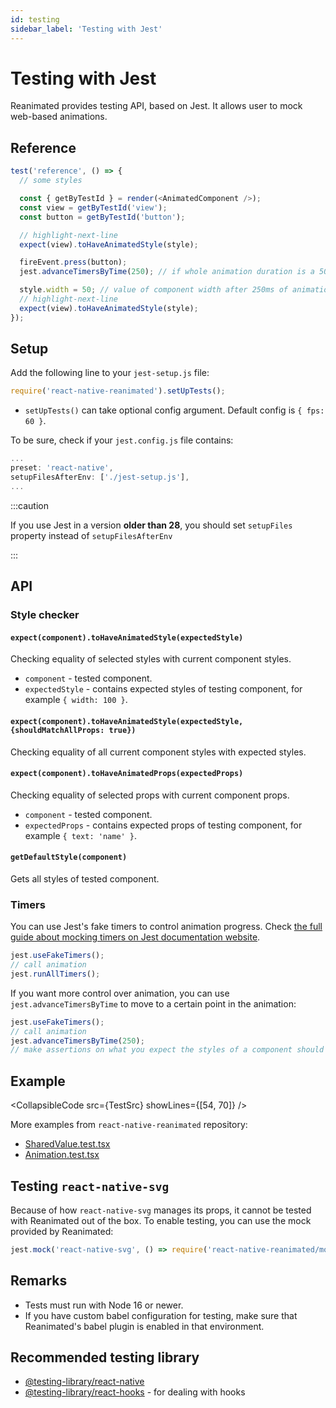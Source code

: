 ```yaml
---
id: testing
sidebar_label: 'Testing with Jest'
---
```



# Testing with Jest

Reanimated provides testing API, based on Jest. It allows user to mock web-based animations.

## Reference

```js
test('reference', () => {
  // some styles

  const { getByTestId } = render(<AnimatedComponent />);
  const view = getByTestId('view');
  const button = getByTestId('button');

  // highlight-next-line
  expect(view).toHaveAnimatedStyle(style);

  fireEvent.press(button);
  jest.advanceTimersByTime(250); // if whole animation duration is a 500ms

  style.width = 50; // value of component width after 250ms of animation
  // highlight-next-line
  expect(view).toHaveAnimatedStyle(style);
});
```

## Setup

Add the following line to your `jest-setup.js` file:

```js
require('react-native-reanimated').setUpTests();
```

- `setUpTests()` can take optional config argument. Default config is `{ fps: 60 }`.

To be sure, check if your `jest.config.js` file contains:

```js
...
preset: 'react-native',
setupFilesAfterEnv: ['./jest-setup.js'],
...
```

:::caution

If you use Jest in a version **older than 28**, you should set `setupFiles` property instead of `setupFilesAfterEnv`

:::

## API

### Style checker

#### `expect(component).toHaveAnimatedStyle(expectedStyle)`

Checking equality of selected styles with current component styles.

- `component` - tested component.
- `expectedStyle` - contains expected styles of testing component, for example `{ width: 100 }`.

#### `expect(component).toHaveAnimatedStyle(expectedStyle, {shouldMatchAllProps: true})`

Checking equality of all current component styles with expected styles.

#### `expect(component).toHaveAnimatedProps(expectedProps)`

Checking equality of selected props with current component props.

- `component` - tested component.
- `expectedProps` - contains expected props of testing component, for example `{ text: 'name' }`.

#### `getDefaultStyle(component)`

Gets all styles of tested component.

### Timers

You can use Jest's fake timers to control animation progress.
Check [the full guide about mocking timers on Jest documentation website](https://jestjs.io/docs/timer-mocks).

```js
jest.useFakeTimers();
// call animation
jest.runAllTimers();
```

If you want more control over animation, you can use `jest.advanceTimersByTime` to move to a certain point in the animation:

```js
jest.useFakeTimers();
// call animation
jest.advanceTimersByTime(250);
// make assertions on what you expect the styles of a component should be after 250ms
```

## Example

<CollapsibleCode src={TestSrc} showLines={[54, 70]} />

More examples from `react-native-reanimated` repository:

- [SharedValue.test.tsx](https://github.com/software-mansion/react-native-reanimated/tree/main/packages/react-native-reanimated/__tests__/SharedValue.test.tsx)
- [Animation.test.tsx](https://github.com/software-mansion/react-native-reanimated/blob/main/packages/react-native-reanimated/__tests__/Animation.test.tsx)

## Testing `react-native-svg`

Because of how `react-native-svg` manages its props, it cannot be tested with Reanimated out of the box.
To enable testing, you can use the mock provided by Reanimated:

```js
jest.mock('react-native-svg', () => require('react-native-reanimated/mock'));
```

## Remarks

- Tests must run with Node 16 or newer.
- If you have custom babel configuration for testing, make sure that Reanimated's babel plugin is enabled in that environment.

## Recommended testing library

- [@testing-library/react-native](https://testing-library.com/docs/react-native-testing-library/intro)
- [@testing-library/react-hooks](https://react-hooks-testing-library.com/) - for dealing with hooks
